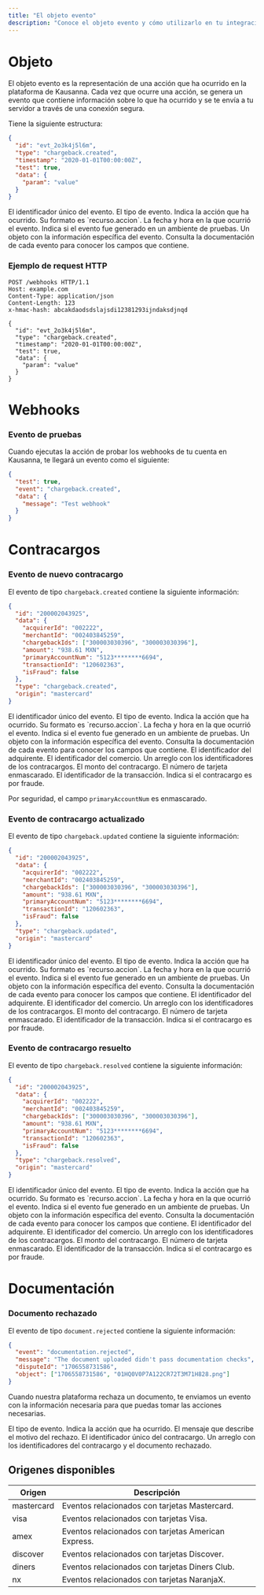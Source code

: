 ```yaml
---
title: "El objeto evento"
description: "Conoce el objeto evento y cómo utilizarlo en tu integración"
---
```


# Objeto

El objeto evento es la representación de una acción que ha ocurrido en la plataforma de Kausanna. Cada vez que ocurre una acción, se genera un evento que contiene información sobre lo que ha ocurrido y se te envía a tu servidor a través de una conexión segura.

Tiene la siguiente estructura:

```json
{
  "id": "evt_2o3k4j5l6m",
  "type": "chargeback.created",
  "timestamp": "2020-01-01T00:00:00Z",
  "test": true,
  "data": {
    "param": "value"
  }
}
```

<ParamField path="id" type="string">
  El identificador único del evento.
</ParamField>

<ParamField path="type" type="string">
  El tipo de evento. Indica la acción que ha ocurrido. Su formato es `recurso.accion`.
</ParamField>

<ParamField path="timestamp" type="string">
  La fecha y hora en la que ocurrió el evento.
</ParamField>

<ParamField path="test" type="boolean">
  Indica si el evento fue generado en un ambiente de pruebas.
</ParamField>

<ParamField path="data" type="object">
  Un objeto con la información específica del evento. Consulta la documentación de cada evento para
  conocer los campos que contiene.
</ParamField>

### Ejemplo de request HTTP

```http
POST /webhooks HTTP/1.1
Host: example.com
Content-Type: application/json
Content-Length: 123
x-hmac-hash: abcakdaodsdslajsdi12381293ijndaksdjnqd

{
  "id": "evt_2o3k4j5l6m",
  "type": "chargeback.created",
  "timestamp": "2020-01-01T00:00:00Z",
  "test": true,
  "data": {
    "param": "value"
  }
}
```

# Webhooks

### Evento de pruebas

Cuando ejecutas la acción de probar los webhooks de tu cuenta en Kausanna, te llegará un evento como el siguiente:

```json
{
  "test": true,
  "event": "chargeback.created",
  "data": {
    "message": "Test webhook"
  }
}
```

# Contracargos

### Evento de nuevo contracargo

El evento de tipo `chargeback.created` contiene la siguiente información:

```json
{
  "id": "200002043925",
  "data": {
    "acquirerId": "002222",
    "merchantId": "002403845259",
    "chargebackIds": ["300003030396", "300003030396"],
    "amount": "938.61 MXN",
    "primaryAccountNum": "5123********6694",
    "transactionId": "120602363",
    "isFraud": false
  },
  "type": "chargeback.created",
  "origin": "mastercard"
}
```

<ParamField path="id" type="string">
  El identificador único del evento.
</ParamField>

<ParamField path="type" type="string">
  El tipo de evento. Indica la acción que ha ocurrido. Su formato es `recurso.accion`.
</ParamField>

<ParamField path="timestamp" type="string">
  La fecha y hora en la que ocurrió el evento.
</ParamField>

<ParamField path="test" type="boolean">
  Indica si el evento fue generado en un ambiente de pruebas.
</ParamField>

<ParamField path="data" type="object">
  Un objeto con la información específica del evento. Consulta la documentación de cada evento para
  conocer los campos que contiene.
</ParamField>

<ParamField path="data.acquirerId" type="string">
  El identificador del adquirente.
</ParamField>

<ParamField path="data.merchantId" type="string">
  El identificador del comercio.
</ParamField>

<ParamField path="data.chargebackIds" type="array">
  Un arreglo con los identificadores de los contracargos.
</ParamField>

<ParamField path="data.amount" type="string">
  El monto del contracargo.
</ParamField>

<ParamField path="data.primaryAccountNum" type="string">
  El número de tarjeta enmascarado.
</ParamField>

<ParamField path="data.transactionId" type="string">
  El identificador de la transacción.
</ParamField>

<ParamField path="data.isFraud" type="boolean">
  Indica si el contracargo es por fraude.
</ParamField>

<Info>Por seguridad, el campo `primaryAccountNum` es enmascarado.</Info>

### Evento de contracargo actualizado

El evento de tipo `chargeback.updated` contiene la siguiente información:

```json
{
  "id": "200002043925",
  "data": {
    "acquirerId": "002222",
    "merchantId": "002403845259",
    "chargebackIds": ["300003030396", "300003030396"],
    "amount": "938.61 MXN",
    "primaryAccountNum": "5123********6694",
    "transactionId": "120602363",
    "isFraud": false
  },
  "type": "chargeback.updated",
  "origin": "mastercard"
}
```

<ParamField path="id" type="string">
  El identificador único del evento.
</ParamField>

<ParamField path="type" type="string">
  El tipo de evento. Indica la acción que ha ocurrido. Su formato es `recurso.accion`.
</ParamField>

<ParamField path="timestamp" type="string">
  La fecha y hora en la que ocurrió el evento.
</ParamField>

<ParamField path="test" type="boolean">
  Indica si el evento fue generado en un ambiente de pruebas.
</ParamField>

<ParamField path="data" type="object">
  Un objeto con la información específica del evento. Consulta la documentación de cada evento para
  conocer los campos que contiene.
</ParamField>

<ParamField path="data.acquirerId" type="string">
  El identificador del adquirente.
</ParamField>

<ParamField path="data.merchantId" type="string">
  El identificador del comercio.
</ParamField>

<ParamField path="data.chargebackIds" type="array">
  Un arreglo con los identificadores de los contracargos.
</ParamField>

<ParamField path="data.amount" type="string">
  El monto del contracargo.
</ParamField>

<ParamField path="data.primaryAccountNum" type="string">
  El número de tarjeta enmascarado.
</ParamField>

<ParamField path="data.transactionId" type="string">
  El identificador de la transacción.
</ParamField>

<ParamField path="data.isFraud" type="boolean">
  Indica si el contracargo es por fraude.
</ParamField>

### Evento de contracargo resuelto

El evento de tipo `chargeback.resolved` contiene la siguiente información:

```json
{
  "id": "200002043925",
  "data": {
    "acquirerId": "002222",
    "merchantId": "002403845259",
    "chargebackIds": ["300003030396", "300003030396"],
    "amount": "938.61 MXN",
    "primaryAccountNum": "5123********6694",
    "transactionId": "120602363",
    "isFraud": false
  },
  "type": "chargeback.resolved",
  "origin": "mastercard"
}
```

<ParamField path="id" type="string">
  El identificador único del evento.
</ParamField>

<ParamField path="type" type="string">
  El tipo de evento. Indica la acción que ha ocurrido. Su formato es `recurso.accion`.
</ParamField>

<ParamField path="timestamp" type="string">
  La fecha y hora en la que ocurrió el evento.
</ParamField>

<ParamField path="test" type="boolean">
  Indica si el evento fue generado en un ambiente de pruebas.
</ParamField>

<ParamField path="data" type="object">
  Un objeto con la información específica del evento. Consulta la documentación de cada evento para
  conocer los campos que contiene.
</ParamField>

<ParamField path="data.acquirerId" type="string">
  El identificador del adquirente.
</ParamField>

<ParamField path="data.merchantId" type="string">
  El identificador del comercio.
</ParamField>

<ParamField path="data.chargebackIds" type="array">
  Un arreglo con los identificadores de los contracargos.
</ParamField>

<ParamField path="data.amount" type="string">
  El monto del contracargo.
</ParamField>

<ParamField path="data.primaryAccountNum" type="string">
  El número de tarjeta enmascarado.
</ParamField>

<ParamField path="data.transactionId" type="string">
  El identificador de la transacción.
</ParamField>

<ParamField path="data.isFraud" type="boolean">
  Indica si el contracargo es por fraude.
</ParamField>

# Documentación

### Documento rechazado

El evento de tipo `document.rejected` contiene la siguiente información:

```json
{
  "event": "documentation.rejected",
  "message": "The document uploaded didn't pass documentation checks",
  "disputeId": "1706558731586",
  "object": ["1706558731586", "01HQ0V0P7A122CR72T3M71H828.png"]
}
```

Cuando nuestra plataforma rechaza un documento, te enviamos un evento con la información necesaria para que puedas tomar las acciones necesarias.

<ParamField path="event" type="string">
  El tipo de evento. Indica la acción que ha ocurrido.
</ParamField>

<ParamField path="message" type="string">
  El mensaje que describe el motivo del rechazo.
</ParamField>

<ParamField path="disputeId" type="string">
  El identificador único del contracargo.
</ParamField>

<ParamField path="object" type="array">
  Un arreglo con los identificadores del contracargo y el documento rechazado.
</ParamField>

## Origenes disponibles

| Origen     | Descripción                                         |
| ---------- | --------------------------------------------------- |
| mastercard | Eventos relacionados con tarjetas Mastercard.       |
| visa       | Eventos relacionados con tarjetas Visa.             |
| amex       | Eventos relacionados con tarjetas American Express. |
| discover   | Eventos relacionados con tarjetas Discover.         |
| diners     | Eventos relacionados con tarjetas Diners Club.      |
| nx         | Eventos relacionados con tarjetas NaranjaX.         |
